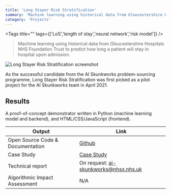 ```yaml
---
title: 'Long Stayer Risk Stratification'
summary: 'Machine learning using historical data from Gloucestershire Hospitals NHS Foundation Trust to predict how long a patient will stay in hospital upon admission.'
category: 'Projects'
---
```


<Tags title="" tags={['LoS','length of stay','neural network','risk model']} />

> Machine learning using historical data from Gloucestershire Hospitals NHS Foundation Trust to predict how long a patient will stay in hospital upon admission.

![Long Stayer Risk Stratification screenshot](images/long-stay.png)

As the successful candidate from the AI Skunkworks problem-sourcing programme, Long Stayer Risk Stratification was first picked as a pilot project for the AI Skunkworks team in April 2021.

## Results

A proof-of-concept demonstrator written in Python (machine learning model and backend), and HTML/CSS/JavaScript (frontend).

Output|Link
---|---
Open Source Code & Documentation|[Github](https://github.com/nhsx/skunkworks-long-stayer-risk-stratification)
Case Study|[Case Study](https://www.nhsx.nhs.uk/ai-lab/explore-all-resources/develop-ai/using-machine-learning-to-identify-patients-at-risk-of-long-term-hospital-stays/)
Technical report|On request: <a href='mailto:ai-skunkworks@nhsx.nhs.uk?subject=Request%20for%20NHS_AI_Lab_Skunkworks_Long_Stayer_Risk_Stratification_Technical_Report.pdf'>ai-skunkworks@nhsx.nhs.uk</a>
Algorithmic Impact Assessment|N/A